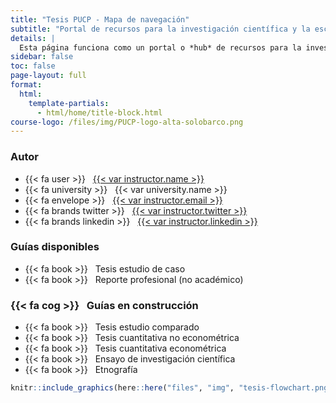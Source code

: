 ```yaml
---
title: "Tesis PUCP - Mapa de navegación"
subtitle: "Portal de recursos para la investigación científica y la escritura académica"
details: |
  Esta página funciona como un portal o *hub* de recursos para la investigación científica y la escritura académica mantenida por la Facultad de Ciencias Sociales de la Pontificia Universidad Católica del Perú (PUCP).
sidebar: false
toc: false
page-layout: full
format:
  html:
    template-partials:
      - html/home/title-block.html
course-logo: /files/img/PUCP-logo-alta-solobarco.png
---
```


::: home
::: {.grid .course-details}
::: {.g-col-12 .g-col-sm-6 .g-col-md-4}
### Autor

-   {{< fa user >}}   [{{< var instructor.name >}}](%7B%7B%3C%20var%20instructor.url%20%3E%7D%7D)
-   {{< fa university >}}   {{< var university.name >}}
-   {{< fa envelope >}}   <a href="mailto:{{< var instructor.email >}}">{{< var instructor.email >}}</a>
-   {{< fa brands twitter >}}   [{{< var instructor.twitter >}}](https://www.twitter.com/%7B%7B%3C%20var%20instructor.twitter%20%3E%7D%7D)
-   {{< fa brands linkedin >}}   [{{< var instructor.linkedin >}}](https://www.twitter.com/in/%7B%7B%3C%20var%20instructor.linkedin%20%3E%7D%7D)
:::

::: {.g-col-12 .g-col-sm-6 .g-col-md-4}
### Guías disponibles

-   {{< fa book >}}   Tesis estudio de caso
-   {{< fa book >}}   Reporte profesional (no académico)
:::

::: {.g-col-12 .g-col-md-4 .contact-policy}
### {{< fa cog >}}   Guías en construcción

-   {{< fa book >}}   Tesis estudio comparado
-   {{< fa book >}}   Tesis cuantitativa no econométrica
-   {{< fa book >}}   Tesis cuantitativa econométrica
-   {{< fa book >}}   Ensayo de investigación científica
-   {{< fa book >}}   Etnografía
:::
:::

```r
knitr::include_graphics(here::here("files", "img", "tesis-flowchart.png"), error = FALSE)
```
:::
